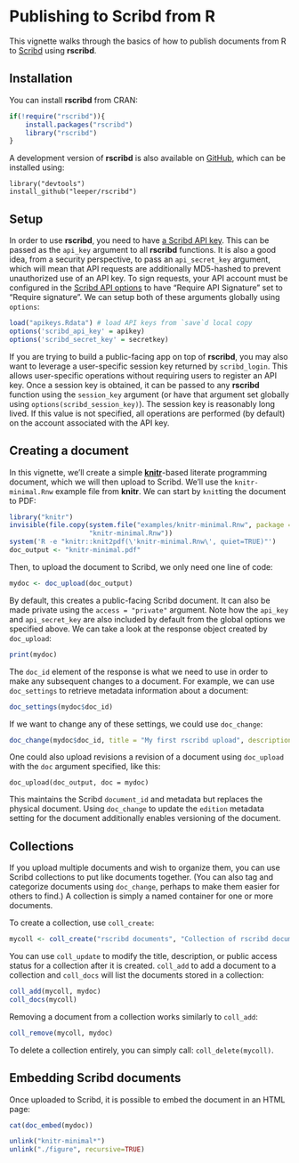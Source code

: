 # Publishing to Scribd from R #

This vignette walks through the basics of how to publish documents from R to [Scribd](http://www.scribd.com/) using **rscribd**.

## Installation ##

You can install **rscribd** from CRAN:

```r
if(!require("rscribd")){
    install.packages("rscribd")
    library("rscribd")
}
```

A development version of **rscribd** is also available on [GitHub](http://www.github.com/leeper/rscribd), which can be installed using:

```
library("devtools")
install_github("leeper/rscribd")
```

## Setup ##

In order to use **rscribd**, you need to have [a Scribd API key](http://www.scribd.com/developers). This can be passed as the `api_key` argument to all **rscribd** functions. It is also a good idea, from a security perspective, to pass an `api_secret_key` argument, which will mean that API requests are additionally MD5-hashed to prevent unauthorized use of an API key. To sign requests, your API account must be configured in the [Scribd API options](http://www.scribd.com/account-settings/api) to have "Require API Signature" set to "Require signature". We can setup both of these arguments globally using `options`:

```r
load("apikeys.Rdata") # load API keys from `save`d local copy
options('scribd_api_key' = apikey)
options('scribd_secret_key' = secretkey)
```

If you are trying to build a public-facing app on top of **rscribd**, you may also want to leverage a user-specific session key returned by `scribd_login`. This allows user-specific operations without requiring users to register an API key. Once a session key is obtained, it can be passed to any **rscribd** function using the `session_key` argument (or have that argument set globally using `options(scribd_session_key)`). The session key is reasonably long lived. If this value is not specified, all operations are performed (by default) on the account associated with the API key.

## Creating a document ##

In this vignette, we'll create a simple [**knitr**](http://yihui.name/knitr/)-based literate programming document, which we will then upload to Scribd. We'll use the `knitr-minimal.Rnw` example file from **knitr**. We can start by `knit`ting the document to PDF:

```r
library("knitr")
invisible(file.copy(system.file("examples/knitr-minimal.Rnw", package = "knitr"),
                    "knitr-minimal.Rnw"))
system('R -e "knitr::knit2pdf(\'knitr-minimal.Rnw\', quiet=TRUE)"')
doc_output <- "knitr-minimal.pdf"
```

Then, to upload the document to Scribd, we only need one line of code:

```r
mydoc <- doc_upload(doc_output)
```

By default, this creates a public-facing Scribd document. It can also be made private using the `access = "private"` argument. Note how the `api_key` and `api_secret_key` are also included by default from the global options we specified above. We can take a look at the response object created by `doc_upload`:

```r
print(mydoc)
```

The `doc_id` element of the response is what we need to use in order to make any subsequent changes to a document. For example, we can use `doc_settings` to retrieve metadata information about a document:

```r
doc_settings(mydoc$doc_id)
```

If we want to change any of these settings, we could use `doc_change`:

```r
doc_change(mydoc$doc_id, title = "My first rscribd upload", description = "A knitr/rscribd example")
```

One could also upload revisions a revision of a document using `doc_upload` with the `doc` argument specified, like this:

```
doc_upload(doc_output, doc = mydoc)
```

This maintains the Scribd `document_id` and metadata but replaces the physical document. Using `doc_change` to update the `edition` metadata setting for the document additionally enables versioning of the document.

## Collections ##

If you upload multiple documents and wish to organize them, you can use Scribd collections to put like documents together. (You can also tag and categorize documents using `doc_change`, perhaps to make them easier for others to find.) A collection is simply a named container for one or more documents. 

To create a collection, use `coll_create`:

```r
mycoll <- coll_create("rscribd documents", "Collection of rscribd documents")
```

You can use `coll_update` to modify the title, description, or public access status for a collection after it is created. `coll_add` to add a document to a collection and `coll_docs` will list the documents stored in a collection:

```r
coll_add(mycoll, mydoc)
coll_docs(mycoll)
```

Removing a document from a collection works similarly to `coll_add`:

```r
coll_remove(mycoll, mydoc)
```

To delete a collection entirely, you can simply call: `coll_delete(mycoll)`.


## Embedding Scribd documents ##

Once uploaded to Scribd, it is possible to embed the document in an HTML page:

```r
cat(doc_embed(mydoc))
```


```r
unlink("knitr-minimal*")
unlink("./figure", recursive=TRUE)
```
